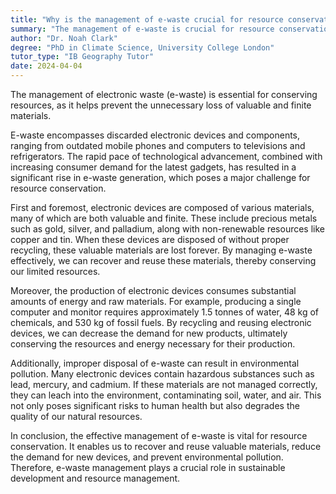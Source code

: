 ```yaml
---
title: "Why is the management of e-waste crucial for resource conservation?"
summary: "The management of e-waste is crucial for resource conservation as it prevents the wastage of valuable and finite resources."
author: "Dr. Noah Clark"
degree: "PhD in Climate Science, University College London"
tutor_type: "IB Geography Tutor"
date: 2024-04-04
---
```


The management of electronic waste (e-waste) is essential for conserving resources, as it helps prevent the unnecessary loss of valuable and finite materials.

E-waste encompasses discarded electronic devices and components, ranging from outdated mobile phones and computers to televisions and refrigerators. The rapid pace of technological advancement, combined with increasing consumer demand for the latest gadgets, has resulted in a significant rise in e-waste generation, which poses a major challenge for resource conservation.

First and foremost, electronic devices are composed of various materials, many of which are both valuable and finite. These include precious metals such as gold, silver, and palladium, along with non-renewable resources like copper and tin. When these devices are disposed of without proper recycling, these valuable materials are lost forever. By managing e-waste effectively, we can recover and reuse these materials, thereby conserving our limited resources.

Moreover, the production of electronic devices consumes substantial amounts of energy and raw materials. For example, producing a single computer and monitor requires approximately $1.5$ tonnes of water, $48$ kg of chemicals, and $530$ kg of fossil fuels. By recycling and reusing electronic devices, we can decrease the demand for new products, ultimately conserving the resources and energy necessary for their production.

Additionally, improper disposal of e-waste can result in environmental pollution. Many electronic devices contain hazardous substances such as lead, mercury, and cadmium. If these materials are not managed correctly, they can leach into the environment, contaminating soil, water, and air. This not only poses significant risks to human health but also degrades the quality of our natural resources.

In conclusion, the effective management of e-waste is vital for resource conservation. It enables us to recover and reuse valuable materials, reduce the demand for new devices, and prevent environmental pollution. Therefore, e-waste management plays a crucial role in sustainable development and resource management.
    